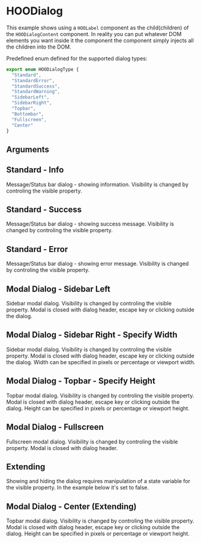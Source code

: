 
<Meta of={HooDialogStories} />

# HOODialog

This example shows using a `HOOLabel` component as the child(children) of the `HOODialogContent` component.
In reality you can put whatever DOM elements you want inside it the component the component simply injects all the children into the DOM.

Predefined enum defined for the supported dialog types:

```ts
export enum HOODialogType {
  "Standard",
  "StandardError",
  "StandardSuccess",
  "StandardWarning",
  "SidebarLeft",
  "SidebarRight",
  "Topbar",
  "Bottombar",
  "Fullscreen",
  "Center"
}
```

## Arguments

<ArgTypes of={HOODialog} />

## Standard - Info

Message/Status bar dialog - showing information. Visibility is changed by controling the visible property.

<Canvas layout="fullscreen" of={HooDialogStories.Standard} />

## Standard - Success

Message/Status bar dialog - showing success message. Visibility is changed by controling the visible property.

<Canvas layout="fullscreen" of={HooDialogStories.StandardSuccess} />

## Standard - Error

Message/Status bar dialog - showing error message. Visibility is changed by controling the visible property.

<Canvas layout="fullscreen" of={HooDialogStories.StandardError} />

## Modal Dialog - Sidebar Left

Sidebar modal dialog. Visibility is changed by controling the visible property. Modal is closed with dialog header, escape key or clicking outside the dialog.

<Canvas layout="fullscreen" of={HooDialogStories.SidebarLeft} />

## Modal Dialog - Sidebar Right - Specify Width

Sidebar modal dialog. Visibility is changed by controling the visible property. Modal is closed with dialog header, escape key or clicking outside the dialog. Width can be specified in pixels or percentage or viewport width.

<Canvas layout="fullscreen" of={HooDialogStories.SidebarRightSpecifyWidth} />

## Modal Dialog - Topbar - Specify Height

Topbar modal dialog. Visibility is changed by controling the visible property. Modal is closed with dialog header, escape key or clicking outside the dialog. Height can be specified in pixels or percentage or viewport height.

<Canvas layout="fullscreen" of={HooDialogStories.TopbarSpecifyHeight} />

## Modal Dialog - Fullscreen

Fullscreen modal dialog. Visibility is changed by controling the visible property. Modal is closed with dialog header.

<Canvas layout="fullscreen" of={HooDialogStories.Fullscreen} />

## Extending

Showing and hiding the dialog requires manipulation of a state variable for the visible property. In the example below it's set to false.

## Modal Dialog - Center (Extending)

Topbar modal dialog. Visibility is changed by controling the visible property. Modal is closed with dialog header, escape key or clicking outside the dialog. Height can be specified in pixels or percentage or viewport height.

<Canvas layout="fullscreen" of={HooDialogStories.CenterExtending} />
